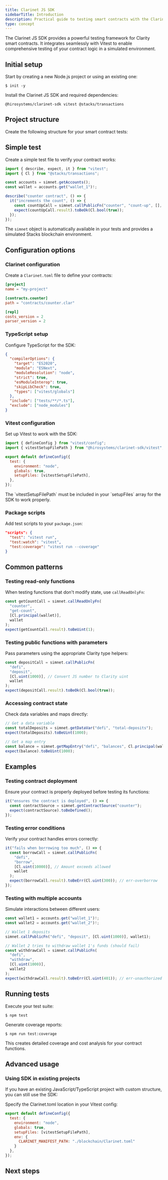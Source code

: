 ```yaml
---
title: Clarinet JS SDK
sidebarTitle: Introduction
description: Practical guide to testing smart contracts with the Clarinet JS SDK
type: concept
---
```




The Clarinet JS SDK provides a powerful testing framework for Clarity smart contracts. It integrates seamlessly with Vitest to enable comprehensive testing of your contract logic in a simulated environment.

## Initial setup

Start by creating a new Node.js project or using an existing one:

```package-install
$ init -y
```

Install the Clarinet JS SDK and required dependencies:

```package-install
@hirosystems/clarinet-sdk vitest @stacks/transactions
```

## Project structure

Create the following structure for your smart contract tests:

<Files className='font-fono pointer-events-none bg-background'>
  <Folder name="my-project" defaultOpen>
    <Folder name="contracts" defaultOpen>
      <File name="counter.clar" />
    </Folder>
    <Folder name="tests" defaultOpen>
      <File name="counter.test.ts" />
    </Folder>
    <File name="Clarinet.toml" />
    <File name="package.json" />
    <File name="tsconfig.json" />
    <File name="vitest.config.js" />
  </Folder>
</Files>

## Simple test

Create a simple test file to verify your contract works:

```ts tests/counter.test.ts
import { describe, expect, it } from "vitest";
import { Cl } from "@stacks/transactions";

const accounts = simnet.getAccounts();
const wallet = accounts.get("wallet_1")!;

describe("counter contract", () => {
  it("increments the count", () => {
    const countUpCall = simnet.callPublicFn("counter", "count-up", [], wallet);
    expect(countUpCall.result).toBeOk(Cl.bool(true));
  });
});
```

The `simnet` object is automatically available in your tests and provides a simulated Stacks blockchain environment.

## Configuration options

### Clarinet configuration

Create a `Clarinet.toml` file to define your contracts:

```toml Clarinet.toml
[project]
name = "my-project"

[contracts.counter]
path = "contracts/counter.clar"

[repl]
costs_version = 2
parser_version = 2
```

### TypeScript setup

Configure TypeScript for the SDK:

```json tsconfig.json
{
  "compilerOptions": {
    "target": "ES2020",
    "module": "ESNext",
    "moduleResolution": "node",
    "strict": true,
    "esModuleInterop": true,
    "skipLibCheck": true,
    "types": ["vitest/globals"]
  },
  "include": ["tests/**/*.ts"],
  "exclude": ["node_modules"]
}
```

### Vitest configuration

Set up Vitest to work with the SDK:

```js vitest.config.js
import { defineConfig } from "vitest/config";
import { vitestSetupFilePath } from "@hirosystems/clarinet-sdk/vitest";

export default defineConfig({
  test: {
    environment: "node",
    globals: true,
    setupFiles: [vitestSetupFilePath],
  },
});
```

<Callout type="warn" title="Important">
The `vitestSetupFilePath` must be included in your `setupFiles` array for the SDK to work properly.
</Callout>

### Package scripts

Add test scripts to your `package.json`:

```json package.json
"scripts": {
  "test": "vitest run",
  "test:watch": "vitest",
  "test:coverage": "vitest run --coverage"
}
```

## Common patterns

### Testing read-only functions

When testing functions that don't modify state, use `callReadOnlyFn`:

```ts
const getCountCall = simnet.callReadOnlyFn(
  "counter",
  "get-count",
  [Cl.principal(wallet)],
  wallet
);
expect(getCountCall.result).toBeUint(1);
```

### Testing public functions with parameters

Pass parameters using the appropriate Clarity type helpers:

```ts
const depositCall = simnet.callPublicFn(
  "defi",
  "deposit",
  [Cl.uint(1000)], // Convert JS number to Clarity uint
  wallet
);
expect(depositCall.result).toBeOk(Cl.bool(true));
```

### Accessing contract state

Check data variables and maps directly:

```ts
// Get a data variable
const totalDeposits = simnet.getDataVar("defi", "total-deposits");
expect(totalDeposits).toBeUint(1000);

// Get a map entry
const balance = simnet.getMapEntry("defi", "balances", Cl.principal(wallet));
expect(balance).toBeUint(1000);
```

## Examples

### Testing contract deployment

Ensure your contract is properly deployed before testing its functions:

```ts
it("ensures the contract is deployed", () => {
  const contractSource = simnet.getContractSource("counter");
  expect(contractSource).toBeDefined();
});
```

### Testing error conditions

Verify your contract handles errors correctly:

```ts
it("fails when borrowing too much", () => {
  const borrowCall = simnet.callPublicFn(
    "defi",
    "borrow",
    [Cl.uint(10000)], // Amount exceeds allowed
    wallet
  );
  expect(borrowCall.result).toBeErr(Cl.uint(300)); // err-overborrow
});
```

### Testing with multiple accounts

Simulate interactions between different users:

```ts
const wallet1 = accounts.get("wallet_1")!;
const wallet2 = accounts.get("wallet_2")!;

// Wallet 1 deposits
simnet.callPublicFn("defi", "deposit", [Cl.uint(1000)], wallet1);

// Wallet 2 tries to withdraw wallet 1's funds (should fail)
const withdrawCall = simnet.callPublicFn(
  "defi",
  "withdraw",
  [Cl.uint(1000)],
  wallet2
);
expect(withdrawCall.result).toBeErr(Cl.uint(401)); // err-unauthorized
```

## Running tests

Execute your test suite:

```terminal
$ npm test
```

Generate coverage reports:

```terminal
$ npm run test:coverage
```

This creates detailed coverage and cost analysis for your contract functions.

## Advanced usage

### Using SDK in existing projects

If you have an existing JavaScript/TypeScript project with custom structure, you can still use the SDK:

<Files className='font-fono pointer-events-none bg-background'>
  <Folder name="my-app" defaultOpen>
    <Folder name="blockchain" defaultOpen>
      <Folder name="contracts">
        <File name="token.clar" />
      </Folder>
      <Folder name="tests">
        <File name="token.test.ts" />
      </Folder>
      <File name="Clarinet.toml" />
    </Folder>
    <Folder name="frontend">
      <File name="App.tsx" />
    </Folder>
    <File name="package.json" />
    <File name="vitest.config.js" />
  </Folder>
</Files>

Specify the Clarinet.toml location in your Vitest config:

```js vitest.config.js
export default defineConfig({
  test: {
    environment: "node",
    globals: true,
    setupFiles: [vitestSetupFilePath],
    env: {
      CLARINET_MANIFEST_PATH: "./blockchain/Clarinet.toml"
    }
  },
});
```

## Next steps

<Cards>
  <NextCard 
    href="/tools/clarinet/unit-testing"
    title="Unit testing"
    description="Learn how to test your contract with unit testing."
  />
  <NextCard 
    href="/tools/clarinet/sdk-reference"
    title="SDK reference"
    description="Learn more about the Clarinet JS SDK."
  />
</Cards>